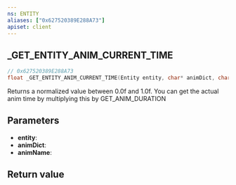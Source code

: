 ```yaml
---
ns: ENTITY
aliases: ["0x627520389E288A73"]
apiset: client
---
```

## _GET_ENTITY_ANIM_CURRENT_TIME

```c
// 0x627520389E288A73
float _GET_ENTITY_ANIM_CURRENT_TIME(Entity entity, char* animDict, char* animName);
```

Returns a normalized value between 0.0f and 1.0f. You can get the actual anim time by multiplying this by GET_ANIM_DURATION

## Parameters
* **entity**:
* **animDict**:
* **animName**:

## Return value